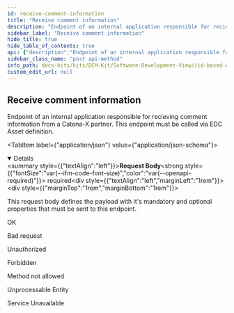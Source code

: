 ```yaml
---
id: receive-comment-information
title: "Receive comment information"
description: "Endpoint of an internal application responsible for recieving comment information from a Catena-X partner. This endpoint must be called via EDC Asset definition."
sidebar_label: "Receive comment information"
hide_title: true
hide_table_of_contents: true
api: {"description":"Endpoint of an internal application responsible for recieving comment information from a Catena-X partner. This endpoint must be called via EDC Asset definition.","requestBody":{"description":"This request body defines the payload with it's mandatory and optional properties that must be sent to this endpoint.","required":true,"content":{"application/json":{"schema":{"description":"Aspect model for an exchange of comment belonging to a entity.","type":"object","properties":{"commentId":{"description":"The Comment ID uniquely identifies the entity within the business relationship between a customer and its supplier.","type":"string","pattern":"(^[0-9a-fA-F]{8}-[0-9a-fA-F]{4}-[0-9a-fA-F]{4}-[0-9a-fA-F]{4}-[0-9a-fA-F]{12}$)|(^urn:uuid:[0-9a-fA-F]{8}-[0-9a-fA-F]{4}-[0-9a-fA-F]{4}-[0-9a-fA-F]{4}-[0-9a-fA-F]{12}$)"},"objectId":{"description":"The ID of the object to which the comment belongs.","type":"string","pattern":"(^[0-9a-fA-F]{8}-[0-9a-fA-F]{4}-[0-9a-fA-F]{4}-[0-9a-fA-F]{4}-[0-9a-fA-F]{12}$)|(^urn:uuid:[0-9a-fA-F]{8}-[0-9a-fA-F]{4}-[0-9a-fA-F]{4}-[0-9a-fA-F]{4}-[0-9a-fA-F]{12}$)"},"author":{"description":"The E-Mail address of the creator who wrote the comment. In case comment creator wants to stay anonymous, show BPNL in app which is sent the comment along.","type":"string"},"postedAt":{"description":"Point in time when the comment was created.","type":"string","format":"date-time"},"changedAt":{"description":"Point in time when the comment was last changed.","type":"string","format":"date-time"},"commentText":{"description":"Text up to 5.000 characters in format \"UTF-8\" will be shared.","type":"string","pattern":"^[\\s\\S]{0,5000}$"},"commentType":{"description":"Type of a comment to indicate a priority.","type":"string","enum":["information","warning","default","actionRequired"]},"requestDelete":{"description":"Indicates that the deletion of the comment is requested by sender incl. all of it's history.","type":"boolean"},"listOfReferenceDates":{"description":"Point in time the comment belongs to.","type":"array","items":{"type":"string","format":"date"},"uniqueItems":true},"objectType":{"description":"Aspect Model which the comment refers to. The value MUST consist of the Catena-X aspect model unique identifier of the referenced data model without a version.","type":"string"},"customer":{"description":"The Business Partner Number Legal Entity (BPNL) of the party requesting materials from a supplier.","type":"string","pattern":"^BPNL[0-9]{8}[a-zA-Z0-9]{4}$"},"supplier":{"description":"The Business Partner Number Legal Entity (BPNL) of the party providing materials to a customer.","type":"string","pattern":"^BPNL[0-9]{8}[a-zA-Z0-9]{4}$"}},"required":["commentId","objectId","objectType","customer","supplier"]}}}},"tags":["IdBasedComment"],"responses":{"200":{"description":"OK"},"400":{"description":"Bad request"},"401":{"description":"Unauthorized"},"403":{"description":"Forbidden"},"405":{"description":"Method not allowed"},"422":{"description":"Unprocessable Entity"},"503":{"description":"Service Unavailable"}},"method":"post","path":"/internal-dcm-application-comment-post-endpoint","jsonRequestBodyExample":{"commentId":"string","objectId":"string","author":"string","postedAt":"2024-02-13","changedAt":"2024-02-13","commentText":"string","commentType":"information","requestDelete":true,"listOfReferenceDates":["2024-02-13"],"objectType":"string","customer":"string","supplier":"string"},"info":{"title":"Id Based Comment","version":"v1"},"postman":{"name":"Receive comment information","description":{"content":"Endpoint of an internal application responsible for recieving comment information from a Catena-X partner. This endpoint must be called via EDC Asset definition.","type":"text/plain"},"url":{"path":["internal-dcm-application-comment-post-endpoint"],"host":["{{baseUrl}}"],"query":[],"variable":[]},"header":[{"key":"Content-Type","value":"application/json"}],"method":"POST","body":{"mode":"raw","raw":"\"\"","options":{"raw":{"language":"json"}}}}}
sidebar_class_name: "post api-method"
info_path: docs-kits/kits/DCM-Kit/Software-Development-View//id-based-comment
custom_edit_url: null
---
```



## Receive comment information



Endpoint of an internal application responsible for recieving comment information from a Catena-X partner. This endpoint must be called via EDC Asset definition.

<MimeTabs><TabItem label={"application/json"} value={"application/json-schema"}><details style={{}} data-collapsed={false} open={true}><summary style={{"textAlign":"left"}}><strong>Request Body</strong><strong style={{"fontSize":"var(--ifm-code-font-size)","color":"var(--openapi-required)"}}> required</strong></summary><div style={{"textAlign":"left","marginLeft":"1rem"}}><div style={{"marginTop":"1rem","marginBottom":"1rem"}}>

This request body defines the payload with it's mandatory and optional properties that must be sent to this endpoint.

</div></div><ul style={{"marginLeft":"1rem"}}><SchemaItem collapsible={false} name={"commentId"} required={true} deprecated={undefined} schemaDescription={"The Comment ID uniquely identifies the entity within the business relationship between a customer and its supplier."} schemaName={"string"} qualifierMessage={"**Possible values:** Value must match regular expression `(^[0-9a-fA-F]{8}-[0-9a-fA-F]{4}-[0-9a-fA-F]{4}-[0-9a-fA-F]{4}-[0-9a-fA-F]{12}$)|(^urn:uuid:[0-9a-fA-F]{8}-[0-9a-fA-F]{4}-[0-9a-fA-F]{4}-[0-9a-fA-F]{4}-[0-9a-fA-F]{12}$)`"} defaultValue={undefined}></SchemaItem><SchemaItem collapsible={false} name={"objectId"} required={true} deprecated={undefined} schemaDescription={"The ID of the object to which the comment belongs."} schemaName={"string"} qualifierMessage={"**Possible values:** Value must match regular expression `(^[0-9a-fA-F]{8}-[0-9a-fA-F]{4}-[0-9a-fA-F]{4}-[0-9a-fA-F]{4}-[0-9a-fA-F]{12}$)|(^urn:uuid:[0-9a-fA-F]{8}-[0-9a-fA-F]{4}-[0-9a-fA-F]{4}-[0-9a-fA-F]{4}-[0-9a-fA-F]{12}$)`"} defaultValue={undefined}></SchemaItem><SchemaItem collapsible={false} name={"author"} required={false} deprecated={undefined} schemaDescription={"The E-Mail address of the creator who wrote the comment. In case comment creator wants to stay anonymous, show BPNL in app which is sent the comment along."} schemaName={"string"} qualifierMessage={undefined} defaultValue={undefined}></SchemaItem><SchemaItem collapsible={false} name={"postedAt"} required={false} deprecated={undefined} schemaDescription={"Point in time when the comment was created."} schemaName={"date-time"} qualifierMessage={undefined} defaultValue={undefined}></SchemaItem><SchemaItem collapsible={false} name={"changedAt"} required={false} deprecated={undefined} schemaDescription={"Point in time when the comment was last changed."} schemaName={"date-time"} qualifierMessage={undefined} defaultValue={undefined}></SchemaItem><SchemaItem collapsible={false} name={"commentText"} required={false} deprecated={undefined} schemaDescription={"Text up to 5.000 characters in format \"UTF-8\" will be shared."} schemaName={"string"} qualifierMessage={"**Possible values:** Value must match regular expression `^[\\s\\S]{0,5000}$`"} defaultValue={undefined}></SchemaItem><SchemaItem collapsible={false} name={"commentType"} required={false} deprecated={undefined} schemaDescription={"Type of a comment to indicate a priority."} schemaName={"string"} qualifierMessage={"**Possible values:** [`information`, `warning`, `default`, `actionRequired`]"} defaultValue={undefined}></SchemaItem><SchemaItem collapsible={false} name={"requestDelete"} required={false} deprecated={undefined} schemaDescription={"Indicates that the deletion of the comment is requested by sender incl. all of it's history."} schemaName={"boolean"} qualifierMessage={undefined} defaultValue={undefined}></SchemaItem><SchemaItem collapsible={false} name={"listOfReferenceDates"} required={false} deprecated={undefined} schemaDescription={"Point in time the comment belongs to."} schemaName={"date[]"} qualifierMessage={undefined} defaultValue={undefined}></SchemaItem><SchemaItem collapsible={false} name={"objectType"} required={true} deprecated={undefined} schemaDescription={"Aspect Model which the comment refers to. The value MUST consist of the Catena-X aspect model unique identifier of the referenced data model without a version."} schemaName={"string"} qualifierMessage={undefined} defaultValue={undefined}></SchemaItem><SchemaItem collapsible={false} name={"customer"} required={true} deprecated={undefined} schemaDescription={"The Business Partner Number Legal Entity (BPNL) of the party requesting materials from a supplier."} schemaName={"string"} qualifierMessage={"**Possible values:** Value must match regular expression `^BPNL[0-9]{8}[a-zA-Z0-9]{4}$`"} defaultValue={undefined}></SchemaItem><SchemaItem collapsible={false} name={"supplier"} required={true} deprecated={undefined} schemaDescription={"The Business Partner Number Legal Entity (BPNL) of the party providing materials to a customer."} schemaName={"string"} qualifierMessage={"**Possible values:** Value must match regular expression `^BPNL[0-9]{8}[a-zA-Z0-9]{4}$`"} defaultValue={undefined}></SchemaItem></ul></details></TabItem></MimeTabs><div><ApiTabs><TabItem label={"200"} value={"200"}><div>

OK

</div><div></div></TabItem><TabItem label={"400"} value={"400"}><div>

Bad request

</div><div></div></TabItem><TabItem label={"401"} value={"401"}><div>

Unauthorized

</div><div></div></TabItem><TabItem label={"403"} value={"403"}><div>

Forbidden

</div><div></div></TabItem><TabItem label={"405"} value={"405"}><div>

Method not allowed

</div><div></div></TabItem><TabItem label={"422"} value={"422"}><div>

Unprocessable Entity

</div><div></div></TabItem><TabItem label={"503"} value={"503"}><div>

Service Unavailable

</div><div></div></TabItem></ApiTabs></div>
      